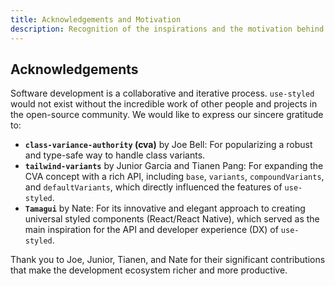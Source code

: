 ```yaml
---
title: Acknowledgements and Motivation
description: Recognition of the inspirations and the motivation behind the creation of use-styled.
---
```


## Acknowledgements

Software development is a collaborative and iterative process. `use-styled` would not exist without the incredible work of other people and projects in the open-source community. We would like to express our sincere gratitude to:

*   **`class-variance-authority` (cva)** by Joe Bell: For popularizing a robust and type-safe way to handle class variants.
*   **`tailwind-variants`** by Junior Garcia and Tianen Pang: For expanding the CVA concept with a rich API, including `base`, `variants`, `compoundVariants`, and `defaultVariants`, which directly influenced the features of `use-styled`.
*   **`Tamagui`** by Nate: For its innovative and elegant approach to creating universal styled components (React/React Native), which served as the main inspiration for the API and developer experience (DX) of `use-styled`.

Thank you to Joe, Junior, Tianen, and Nate for their significant contributions that make the development ecosystem richer and more productive.

